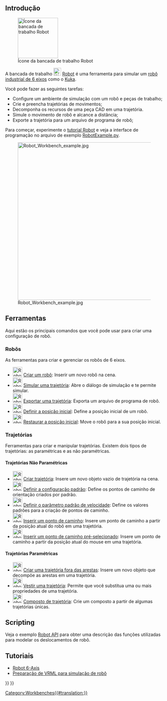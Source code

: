 <languages/>

{{Docnav
|[[Reverse_Engineering_Workbench/pt-br|Bancada de trabalho Reverse Engineering]]
|[[Sketcher_Workbench/pt-br|Bancada de trabalho Sketcher]]
|IconL=Workbench_Reverse_Engineering.svg
|IconR=Workbench_Sketcher.svg
}}

{{VeryImportantMessage|O Robot Workbench não está em manutenção. Se você tem experiência com o tópico e está interessado em mantê-lo, por favor, declare sua intenção na seção de desenvolvedores no  [https://forum.freecadweb.org/index.php forum FreeCAD].

A razão pela qual esta bancada de trabalho ainda está no código-fonte mestre é porque esta bancada de trabalho está programada em C++. Se esta bancada de trabalho pudesse ser programada em Python, então ela poderia ser feita em uma  [[external_workbenches/pt-br|bancada de trabalho externa]] e poderia ser movida para um repositório separado.
}}

== Introdução ==

[[Image:Workbench_Robot.svg|thumb|128px|Ícone da bancada de trabalho Robot]]

A bancada de trabalho [[Image:Workbench_Robot.svg|24px]] [[Robot_Workbench|Robot]] é uma ferramenta para simular um [[Robot_6-Axis/pt-br|robô industrial de 6 eixos]] como o [http://kuka.com/ Kuka].

Você pode fazer as seguintes tarefas:
* Configure um ambiente de simulação com um robô e peças de trabalho;
* Crie e preencha trajetórias de movimentos;
* Decomponha os recursos de uma peça CAD em uma trajetória.
* Simule o movimento de robô e alcance a distância;
* Exporte a trajetória para um arquivo de programa de robô;

Para começar, experimente o [[Robot_tutorial/pt-br|tutorial Robot]] e veja a interface de programação no arquivo de exemplo [https://github.com/FreeCAD/FreeCAD_sf_master/blob/master/src/Mod/Robot/RobotExample.py RobotExample.py].

{{TOCright}}
[[Image:Robot_Workbench_example.jpg|500px]]

== Ferramentas ==
Aqui estão os principais comandos que você pode usar para criar uma configuração de robô. 

=== Robôs ===
As ferramentas para criar e gerenciar os robôs de 6 eixos.

* [[Image:Robot_CreateRobot.svg|30px]] [[Robot_CreateRobot/pt-br|Criar um robô]]: Inserir um novo robô na cena.
* [[Image:Robot_Simulate.svg|30px]] [[Robot_Simulate/pt-br|Simular uma trajetória]]: Abre o diálogo de simulação e te permite simular. 
* [[Image:Robot_Export.svg|30px]] [[Robot_Export/pt-br|Exportar uma trajetória]]: Exporta um arquivo de programa de robô.
* [[Image:Robot_SetHomePos.svg|30px]] [[Robot_SetHomePos/pt-br|Definir a posição inicial]]: Define a posição inicial de um robô.
* [[Image:Robot_RestoreHomePos.svg|30px]] [[Robot_RestoreHomePos/pt-br|Restaurar a posição inicial]]: Move o robô para a sua posição inicial.

=== Trajetórias ===
Ferramentas para criar e manipular trajetórias. Existem dois tipos de trajetórias: as paramétricas e as não paramétricas.

==== Trajetórias Não Paramétricas ====
* [[Image:Robot_CreateTrajectory.svg|30px]] [[Robot_CreateTrajectory/pt-br|Criar trajetória]]: Insere um novo objeto vazio de trajetória na cena.
* [[Image:Robot_SetDefaultOrientation.svg|30px]] [[Robot_SetDefaultOrientation/pt-br|Definir a configuração padrão]]: Define os pontos de caminho de orientação criados por padrão.
* [[Image:Robot_SetDefaultValues.svg|30px]] [[Robot_SetDefaultValues/pt-br|Definir o parâmetro padrão de velocidade]]: Define os valores padrões para a criação de pontos de caminho.
* [[Image:Robot_InsertWaypoint.svg|30px]] [[Robot_InsertWaypoint/pt-br|Inserir um ponto de caminho]]: Insere um ponto de caminho a partir da posição atual do robô em uma trajetória.
* [[Image:Robot_InsertWaypointPre.svg|30px]] [[Robot_InsertWaypointPre/pt-br|Inserir um ponto de caminho pré-selecionado]]: Insere um ponto de caminho a partir da posição atual do mouse em uma trajetória.

==== Trajetórias Paramétricas ====
* [[Image:Robot_Edge2Trac.svg|30px]] [[Robot_Edge2Trac/pt-br|Criar uma trajetória fora das arestas]]: Insere um novo objeto que decompõe as arestas em uma trajetória.
* [[Image:Robot_TrajectoryDressUp.svg|30px]] [[Robot_TrajectoryDressUp/pt-br|Vestir uma trajetória]]: Permite que você substitua uma ou mais propriedades de uma trajetória.
* [[Image:Robot_TrajectoryCompound.svg|30px]] [[Robot_TrajectoryCompound/pt-br|Composto de trajetória]]: Crie um composto a partir de algumas trajetórias únicas.

== Scripting ==

Veja o exemplo [[Robot_API_example/pt-br|Robot API]] para obter uma descrição das funções utilizadas para modelar os deslocamentos de robô.

== Tutoriais ==
* [[Robot 6-Axis/pt-br|Robot 6-Axis]]
* [[VRML Preparation for Robot Simulation/pt-br|Preparação de VRML para simulação de robô]]


{{Docnav
|[[Reverse_Engineering_Workbench/pt-br|Bancada de trabalho Reverse Engineering]]
|[[Sketcher_Workbench/pt-br|Bancada de trabalho Sketcher]]
|IconL=Workbench_Reverse_Engineering.svg
|IconR=Workbench_Sketcher.svg
}}

{{Robot Tools navi{{#translation:}}}}
{{Userdocnavi{{#translation:}}}}
[[Category:Workbenches{{#translation:}}]]